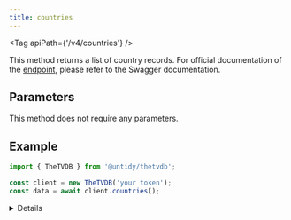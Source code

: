 ```yaml
---
title: countries
---
```



<Tag apiPath={'/v4/countries'} />

This method returns a list of country records. For official documentation of the
[endpoint](https://thetvdb.github.io/v4-api/#/Countries/getAllCountries), please refer to the Swagger
documentation.

## Parameters

This method does not require any parameters.

## Example

```js {4}
import { TheTVDB } from '@untidy/thetvdb';

const client = new TheTVDB('your token');
const data = await client.countries();
```

<Details>

```js
{
  status: 'success',
  data: [
    {
      id: 'abw',
      name: 'Aruba',
      shortCode: '',
    },
    {
      id: 'afg',
      name: 'Afghanistan',
      shortCode: '',
    },
    // ...
  ],
};
```

</Details>
